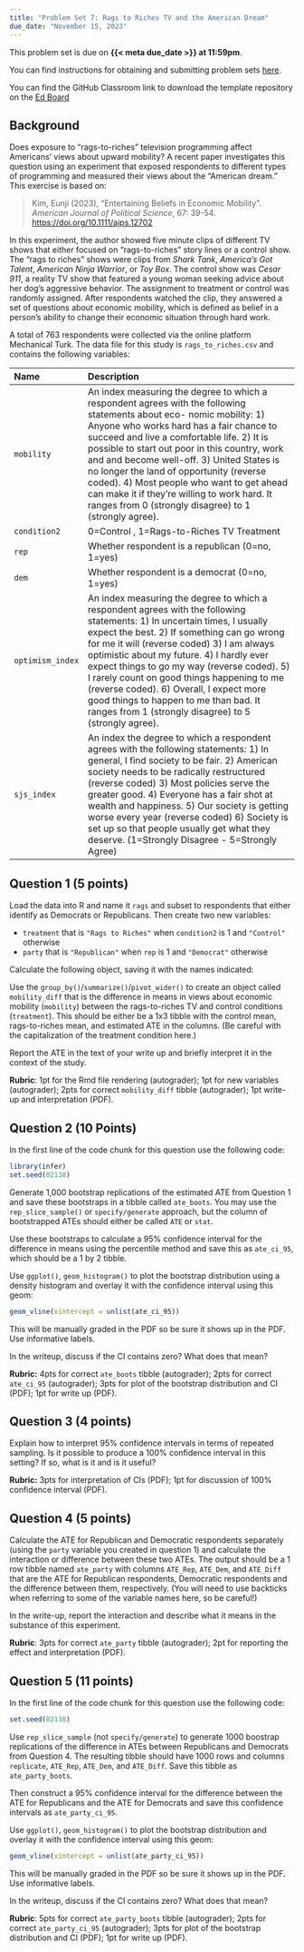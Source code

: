 ```yaml
---
title: "Problem Set 7: Rags to Riches TV and the American Dream"
due_date: "November 15, 2023"
---
```



This problem set is due on **{{< meta due_date >}} at 11:59pm**. 

You can find instructions for obtaining and submitting problem sets [here](/assignments/problem-sets.qmd).

You can find the GitHub Classroom link to download the template repository on the [Ed Board](https://edstem.org/us/courses/43339/resources)


## Background 

Does exposure to "rags-to-riches" television programming affect Americans' views about upward mobility? A recent paper investigates this question using an experiment that exposed respondents to different types of programming and measured their views about the "American dream." This exercise is based on:

> Kim, Eunji (2023), "Entertaining Beliefs in Economic Mobility". *American Journal of Political Science*, 67: 39-54. [https://doi.org/10.1111/ajps.12702]()



In this experiment, the author showed five minute clips of different TV shows that either focused on "rags-to-riches" story lines or a control show. The "rags to riches" shows were clips from *Shark Tank*, *America’s Got Talent*, *American Ninja Warrior*, or *Toy Box*. The control show was *Cesar 911*, a reality TV show that featured a young woman seeking advice about her dog’s aggressive behavior. The assignment to treatment or control was randomly assigned. After respondents watched the clip, they answered a set of questions about economic mobility, which is defined as belief in a person's ability to change their economic situation through hard work. 

A total of 763 respondents were collected via the online platform Mechanical Turk. The data file for this study is `rags_to_riches.csv` and contains the following variables: 

| Name           | Description                                                              |
|:---------------|:-------------------------------------------------------------------------|
| `mobility`     | An index measuring the degree to which a respondent agrees with the following statements about eco- nomic mobility: 1) Anyone who works hard has a fair chance to succeed and live a comfortable life. 2) It is possible to start out poor in this country, work and and become well-off. 3) United States is no longer the land of opportunity (reverse coded). 4) Most people who want to get ahead can make it if they’re willing to work hard. It ranges from 0 (strongly disagree) to 1 (strongly agree).      | 
| `condition2`   | 0=Control , 1=Rags-to-Riches TV Treatment |
| `rep` | Whether respondent is a republican (0=no, 1=yes)                    |
| `dem`  | Whether respondent is a democrat (0=no, 1=yes)            |
| `optimism_index`      | An index measuring the degree to which a respondent agrees with the following statements: 1) In uncertain times, I usually expect the best. 2) If something can go wrong for me it will (reverse coded) 3) I am always optimistic about my future. 4) I hardly ever expect things to go my way (reverse coded). 5) I rarely count on good things happening to me (reverse coded). 6) Overall, I expect more good things to happen to me than bad. It ranges from 1 (strongly disagree) to 5 (strongly agree).                             |
| `sjs_index`      | An index the degree to which a respondent agrees with the following statements: 1) In general, I find society to be fair. 2) American society needs to be radically restructured (reverse coded) 3) Most policies serve the greater good. 4) Everyone has a fair shot at wealth and happiness. 5) Our society is getting worse every year (reverse coded) 6) Society is set up so that people usually get what they deserve. (1=Strongly Disagree - 5=Strongly Agree)                |



\newpage

## Question 1 (5 points)

Load the data into R and name it `rags` and subset to respondents that either identify as Democrats or Republicans. Then create two new variables:

- `treatment` that is `"Rags to Riches"` when `condition2` is 1 and `"Control"` otherwise
- `party` that is `"Republican"` when `rep` is 1 and `"Democrat"` otherwise

Calculate the following object, saving it with the names indicated:

Use the `group_by()`/`summarize()`/`pivot_wider()` to create an object called `mobility_diff` that is the difference in means in views about economic mobility (`mobility`) between the rags-to-riches TV and control conditions (`treatment`). This should be either be a 1x3 tibble with the control mean, rags-to-riches mean, and estimated ATE in the columns. (Be careful with the capitalization of the treatment condition here.)

Report the ATE in the text of your write up and briefly interpret it in the context of the study.  

**Rubric**: 1pt for the Rmd file rendering (autograder); 1pt for new variables (autograder); 2pts for correct `mobility_diff` tibble (autograder); 1pt write-up and interpretation (PDF).

## Question 2 (10 Points)

In the first line of the code chunk for this question use the following code:

```r
library(infer)
set.seed(02138)
```


Generate 1,000 bootstrap replications of the estimated ATE from Question 1 and save these bootstraps in a tibble called `ate_boots`. You may use the `rep_slice_sample()` or `specify/generate` approach, but the column of bootstrapped ATEs should either be called `ATE` or `stat`.  

Use these bootstraps to calculate a 95% confidence interval for the difference in means using the percentile method and save this as `ate_ci_95`, which should be a 1 by 2 tibble. 

Use `ggplot()`, `geom_histogram()` to plot the bootstrap distribution using a density histogram and overlay it with the confidence interval using this geom:
```r
geom_vline(xintercept = unlist(ate_ci_95))
```
This will be manually graded in the PDF so be sure it shows up in the PDF. Use informative labels. 

In the writeup, discuss if the CI contains zero? What does that mean?


**Rubric:** 4pts for correct `ate_boots` tibble (autograder); 2pts for correct `ate_ci_95` (autograder); 3pts for plot of the bootstrap distribution and CI (PDF); 1pt for write up (PDF). 

## Question 3 (4 points)

Explain how to interpret 95% confidence intervals in terms of repeated sampling. Is it possible to produce a 100% confidence interval in this setting? If so, what is it and is it useful?

**Rubric:** 3pts for interpretation of CIs (PDF); 1pt for discussion of 100% confidence interval (PDF).

## Question 4 (5 points)


Calculate the ATE for Republican and Democratic respondents separately (using the `party` variable you created in question 1) and calculate the interaction or difference between these two ATEs. The output should be a 1 row tibble named `ate_party` with columns `ATE_Rep`, `ATE_Dem`, and `ATE_Diff` that are the ATE for Republican respondents, Democratic respondents and the difference between them, respectively. (You will need to use backticks when referring to some of the variable names here, so be careful!)

In the write-up, report the interaction and describe what it means in the substance of this experiment. 

**Rubric**: 3pts for correct `ate_party` tibble (autograder); 2pt for reporting the effect and interpretation (PDF). 

## Question 5 (11 points)

In the first line of the code chunk for this question use the following code:

```r
set.seed(02138)
```


Use `rep_slice_sample` (not `specify/generate`) to generate 1000 boostrap replications of the difference in ATEs between Republicans and Democrats from Question 4. The resulting tibble should have 1000 rows and columns `replicate`, `ATE_Rep`, `ATE_Dem`, and `ATE_Diff`. Save this tibble as `ate_party_boots`. 

Then construct a 95% confidence interval for the difference between the ATE for Republicans and the ATE for Democrats and save this confidence intervals as `ate_party_ci_95`.

Use `ggplot()`, `geom_histogram()` to plot the bootstrap distribution and overlay it with the confidence interval using this geom:
```r
geom_vline(xintercept = unlist(ate_party_ci_95))
```
This will be manually graded in the PDF so be sure it shows up in the PDF. Use informative labels. 

In the writeup, discuss if the CI contains zero? What does that mean?


 **Rubric**: 5pts for correct `ate_party_boots` tibble (autograder); 2pts for correct `ate_party_ci_95` (autograder); 3pts for plot of the bootstrap distribution and CI (PDF); 1pt for write up (PDF). 

